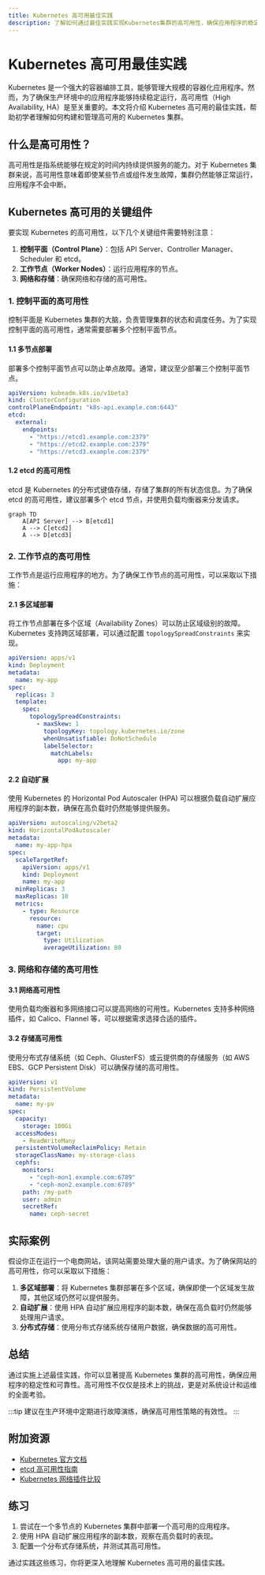 ```yaml
---
title: Kubernetes 高可用最佳实践
description: 了解如何通过最佳实践实现Kubernetes集群的高可用性，确保应用程序的稳定性和可靠性。
---
```


# Kubernetes 高可用最佳实践

Kubernetes 是一个强大的容器编排工具，能够管理大规模的容器化应用程序。然而，为了确保生产环境中的应用程序能够持续稳定运行，高可用性（High Availability, HA）是至关重要的。本文将介绍 Kubernetes 高可用的最佳实践，帮助初学者理解如何构建和管理高可用的 Kubernetes 集群。

## 什么是高可用性？

高可用性是指系统能够在规定的时间内持续提供服务的能力。对于 Kubernetes 集群来说，高可用性意味着即使某些节点或组件发生故障，集群仍然能够正常运行，应用程序不会中断。

## Kubernetes 高可用的关键组件

要实现 Kubernetes 的高可用性，以下几个关键组件需要特别注意：

1. **控制平面（Control Plane）**：包括 API Server、Controller Manager、Scheduler 和 etcd。
2. **工作节点（Worker Nodes）**：运行应用程序的节点。
3. **网络和存储**：确保网络和存储的高可用性。

### 1. 控制平面的高可用性

控制平面是 Kubernetes 集群的大脑，负责管理集群的状态和调度任务。为了实现控制平面的高可用性，通常需要部署多个控制平面节点。

#### 1.1 多节点部署

部署多个控制平面节点可以防止单点故障。通常，建议至少部署三个控制平面节点。

```yaml
apiVersion: kubeadm.k8s.io/v1beta3
kind: ClusterConfiguration
controlPlaneEndpoint: "k8s-api.example.com:6443"
etcd:
  external:
    endpoints:
      - "https://etcd1.example.com:2379"
      - "https://etcd2.example.com:2379"
      - "https://etcd3.example.com:2379"
```

#### 1.2 etcd 的高可用性

etcd 是 Kubernetes 的分布式键值存储，存储了集群的所有状态信息。为了确保 etcd 的高可用性，建议部署多个 etcd 节点，并使用负载均衡器来分发请求。

```mermaid
graph TD
    A[API Server] --> B[etcd1]
    A --> C[etcd2]
    A --> D[etcd3]
```

### 2. 工作节点的高可用性

工作节点是运行应用程序的地方。为了确保工作节点的高可用性，可以采取以下措施：

#### 2.1 多区域部署

将工作节点部署在多个区域（Availability Zones）可以防止区域级别的故障。Kubernetes 支持跨区域部署，可以通过配置 `topologySpreadConstraints` 来实现。

```yaml
apiVersion: apps/v1
kind: Deployment
metadata:
  name: my-app
spec:
  replicas: 3
  template:
    spec:
      topologySpreadConstraints:
        - maxSkew: 1
          topologyKey: topology.kubernetes.io/zone
          whenUnsatisfiable: DoNotSchedule
          labelSelector:
            matchLabels:
              app: my-app
```

#### 2.2 自动扩展

使用 Kubernetes 的 Horizontal Pod Autoscaler (HPA) 可以根据负载自动扩展应用程序的副本数，确保在高负载时仍然能够提供服务。

```yaml
apiVersion: autoscaling/v2beta2
kind: HorizontalPodAutoscaler
metadata:
  name: my-app-hpa
spec:
  scaleTargetRef:
    apiVersion: apps/v1
    kind: Deployment
    name: my-app
  minReplicas: 3
  maxReplicas: 10
  metrics:
    - type: Resource
      resource:
        name: cpu
        target:
          type: Utilization
          averageUtilization: 80
```

### 3. 网络和存储的高可用性

#### 3.1 网络高可用性

使用负载均衡器和多网络接口可以提高网络的可用性。Kubernetes 支持多种网络插件，如 Calico、Flannel 等，可以根据需求选择合适的插件。

#### 3.2 存储高可用性

使用分布式存储系统（如 Ceph、GlusterFS）或云提供商的存储服务（如 AWS EBS、GCP Persistent Disk）可以确保存储的高可用性。

```yaml
apiVersion: v1
kind: PersistentVolume
metadata:
  name: my-pv
spec:
  capacity:
    storage: 100Gi
  accessModes:
    - ReadWriteMany
  persistentVolumeReclaimPolicy: Retain
  storageClassName: my-storage-class
  cephfs:
    monitors:
      - "ceph-mon1.example.com:6789"
      - "ceph-mon2.example.com:6789"
    path: /my-path
    user: admin
    secretRef:
      name: ceph-secret
```

## 实际案例

假设你正在运行一个电商网站，该网站需要处理大量的用户请求。为了确保网站的高可用性，你可以采取以下措施：

1. **多区域部署**：将 Kubernetes 集群部署在多个区域，确保即使一个区域发生故障，其他区域仍然可以提供服务。
2. **自动扩展**：使用 HPA 自动扩展应用程序的副本数，确保在高负载时仍然能够处理用户请求。
3. **分布式存储**：使用分布式存储系统存储用户数据，确保数据的高可用性。

## 总结

通过实施上述最佳实践，你可以显著提高 Kubernetes 集群的高可用性，确保应用程序的稳定性和可靠性。高可用性不仅仅是技术上的挑战，更是对系统设计和运维的全面考验。

:::tip
建议在生产环境中定期进行故障演练，确保高可用性策略的有效性。
:::

## 附加资源

- [Kubernetes 官方文档](https://kubernetes.io/docs/home/)
- [etcd 高可用性指南](https://etcd.io/docs/v3.5/op-guide/high-availability/)
- [Kubernetes 网络插件比较](https://kubernetes.io/docs/concepts/cluster-administration/networking/)

## 练习

1. 尝试在一个多节点的 Kubernetes 集群中部署一个高可用的应用程序。
2. 使用 HPA 自动扩展应用程序的副本数，观察在高负载时的表现。
3. 配置一个分布式存储系统，并测试其高可用性。

通过实践这些练习，你将更深入地理解 Kubernetes 高可用的最佳实践。